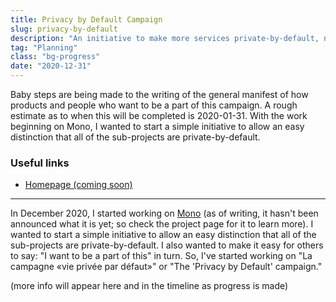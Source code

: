 ```yaml
---
title: Privacy by Default Campaign
slug: privacy-by-default
description: "An initiative to make more services private-by-default, not by choice."
tag: "Planning"
class: "bg-progress"
date: "2020-12-31"
---
```


<Timeline>
  <Item status="progress" title="Started writing of general manifest" date="2020-01-05">
    Baby steps are being made to the writing of the general manifest of how products and people who want to be a part of this campaign. A rough estimate as to when this will be completed is 2020-01-31.
  </Item>
  <Item status="progress" title="Conceptialised and started planning" date="2020-12-31">
    With the work beginning on Mono, I wanted to start a simple initiative to allow an easy distinction that all of the sub-projects are private-by-default.
  </Item>
</Timeline>

### Useful links
- [Homepage (coming soon)](https://privacybydefault.doamatto.xyz)

---

In December 2020, I started working on [Mono](/projects/mono) (as of writing, it hasn't been announced what it is yet; so check the project page for it to learn more). I wanted to start a simple initiative to allow an easy distinction that all of the sub-projects are private-by-default. I also wanted to make it easy for others to say: "I want to be a part of this" in turn. So, I've started working on "La campagne «vie privée par défaut»" or "The 'Privacy by Default' campaign."

(more info will appear here and in the timeline as progress is made)
